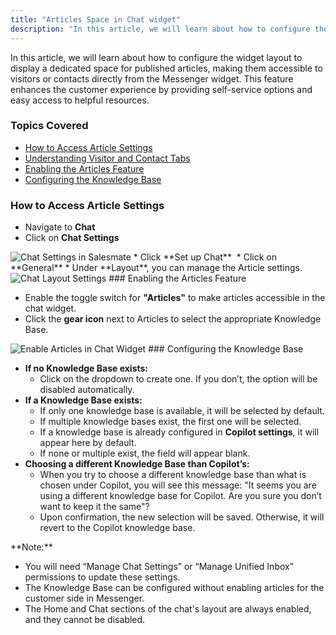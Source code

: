 ```yaml
---
title: "Articles Space in Chat widget"
description: "In this article, we will learn about how to configure the widget layout to display a dedicated space for published articles, making them accessible to..."
---
```


In this article, we will learn about how to configure the widget layout to display a dedicated space for published articles, making them accessible to visitors or contacts directly from the Messenger widget. This feature enhances the customer experience by providing self-service options and easy access to helpful resources.

### Topics Covered

*   [How to Access Article Settings](https://support.salesmate.io/hc/en-us/articles/44633769500569-Articles-Space-in-Chat-widget#h_01JWEDHJ3D30JRD31GE37ZGEBF)
*   [Understanding Visitor and Contact Tabs](https://support.salesmate.io/hc/en-us/articles/44633769500569-Articles-Space-in-Chat-widget#h_01JWEDHJ3D2T2JVTKNE0M94AA9)
*   [Enabling the Articles Feature](https://support.salesmate.io/hc/en-us/articles/44633769500569-Articles-Space-in-Chat-widget#h_01JWEDHJ3DE4J72NP4C37P5DK3)
*   [Configuring the Knowledge Base](https://support.salesmate.io/hc/en-us/articles/44633769500569-Articles-Space-in-Chat-widget#h_01JWEDHJ3D0P26QDP7P2DGJS61)

### How to Access Article Settings

*   Navigate to **Chat**
*   Click on **Chat Settings**

<img src="https://support.salesmate.io/hc/article_attachments/47725272893977"   alt="Chat Settings in Salesmate" />
*   Click **Set up Chat** 
*   Click on **General**
*   Under **Layout**, you can manage the Article settings.

<img src="https://support.salesmate.io/hc/article_attachments/47725303069337"   alt="Chat Layout Settings" />
### Enabling the Articles Feature

*   Enable the toggle switch for **"Articles"** to make articles accessible in the chat widget.
*   Click the **gear icon** next to Articles to select the appropriate Knowledge Base.

<img src="https://support.salesmate.io/hc/article_attachments/47514841355289"   alt="Enable Articles in Chat Widget" />
### Configuring the Knowledge Base

*   **If no Knowledge Base exists:**
    *   Click on the dropdown to create one. If you don’t, the option will be disabled automatically.
*   **If a Knowledge Base exists:**
    *   If only one knowledge base is available, it will be selected by default.
    *   If multiple knowledge bases exist, the first one will be selected.
    *   If a knowledge base is already configured in **Copilot settings**, it will appear here by default.
    *   If none or multiple exist, the field will appear blank.
*   **Choosing a different Knowledge Base than Copilot’s:**
    *   When you try to choose a different knowledge base than what is chosen under Copilot, you will see this message: "It seems you are using a different knowledge base for Copilot. Are you sure you don’t want to keep it the same"?
    *   Upon confirmation, the new selection will be saved. Otherwise, it will revert to the Copilot knowledge base.

<Note>
**Note:**

*   You will need “Manage Chat Settings” or “Manage Unified Inbox” permissions to update these settings.
*   The Knowledge Base can be configured without enabling articles for the customer side in Messenger.
*   The Home and Chat sections of the chat's layout are always enabled, and they cannot be disabled.


</Note>